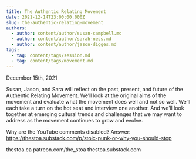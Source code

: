 ```yaml
---
title: The Authentic Relating Movement
date: 2021-12-14T23:00:00.000Z
slug: the-authentic-relating-movement
authors:
  - author: content/author/susan-campbell.md
  - author: content/author/sarah-ness.md
  - author: content/author/jason-digges.md
tags:
  - tag: content/tags/session.md
  - tag: content/tags/movement.md
---
```


December 15th, 2021

Susan, Jason, and Sara will reflect on the past, present, and future of the Authentic Relating Movement. We’ll look at the original aims of the movement and evaluate what the movement does well and not so well. We’ll each take a turn on the hot seat and interview one another. And we’ll look together at emerging cultural trends and challenges that we may want to address as the movement continues to grow and evolve.

Why are the YouTube comments disabled? Answer: https://thestoa.substack.com/p/stoic-punk-or-why-you-should-stop

thestoa.ca
patreon.com/the_stoa
thestoa.substack.com

